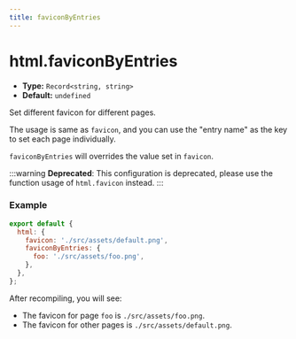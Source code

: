 ```yaml
---
title: faviconByEntries
---
```


# html.faviconByEntries

- **Type:** `Record<string, string>`
- **Default:** `undefined`

Set different favicon for different pages.

The usage is same as `favicon`, and you can use the "entry name" as the key to set each page individually.

`faviconByEntries` will overrides the value set in `favicon`.

:::warning
**Deprecated**: This configuration is deprecated, please use the function usage of `html.favicon` instead.
:::

### Example

```js
export default {
  html: {
    favicon: './src/assets/default.png',
    faviconByEntries: {
      foo: './src/assets/foo.png',
    },
  },
};
```

After recompiling, you will see:

- The favicon for page `foo` is `./src/assets/foo.png`.
- The favicon for other pages is `./src/assets/default.png`.
